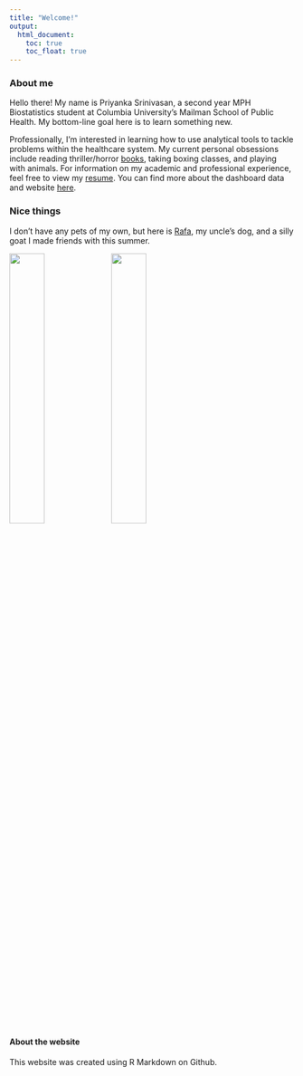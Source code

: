 ```yaml
---
title: "Welcome!"
output: 
  html_document:
    toc: true
    toc_float: true
---
```


### About me

Hello there! My name is Priyanka Srinivasan, a second year MPH Biostatistics student at Columbia University's Mailman School of Public Health. My bottom-line goal here is to learn something new.

Professionally, I'm interested in learning how to use analytical tools to tackle problems within the healthcare system. My current personal obsessions include reading thriller/horror [books](https://www.goodreads.com/user/show/70499296-priyanka), taking boxing classes, and playing with animals. For information on my academic and professional experience, feel free to view my [resume](./resume.html). You can find more about the dashboard data and website [here](./about.html).

### Nice things

I don't have any pets of my own, but here is [Rafa](https://www.instagram.com/rafa._nadog/), my uncle's dog, and a silly goat I made friends with this summer.

<img src="images/rafa.png" style="width:35%"> <img src="images/goat.png" style="width:35%" style="float:left">


#### About the website
This website was created using R Markdown on Github.